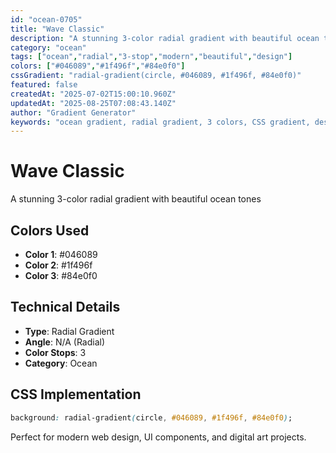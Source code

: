 ```yaml
---
id: "ocean-0705"
title: "Wave Classic"
description: "A stunning 3-color radial gradient with beautiful ocean tones"
category: "ocean"
tags: ["ocean","radial","3-stop","modern","beautiful","design"]
colors: ["#046089","#1f496f","#84e0f0"]
cssGradient: "radial-gradient(circle, #046089, #1f496f, #84e0f0)"
featured: false
createdAt: "2025-07-02T15:00:10.960Z"
updatedAt: "2025-08-25T07:08:43.140Z"
author: "Gradient Generator"
keywords: "ocean gradient, radial gradient, 3 colors, CSS gradient, design, #046089, #1f496f, #84e0f0"
---
```


# Wave Classic

A stunning 3-color radial gradient with beautiful ocean tones

## Colors Used
- **Color 1**: #046089
- **Color 2**: #1f496f
- **Color 3**: #84e0f0

## Technical Details
- **Type**: Radial Gradient
- **Angle**: N/A (Radial)
- **Color Stops**: 3
- **Category**: Ocean

## CSS Implementation
```css
background: radial-gradient(circle, #046089, #1f496f, #84e0f0);
```

Perfect for modern web design, UI components, and digital art projects.
